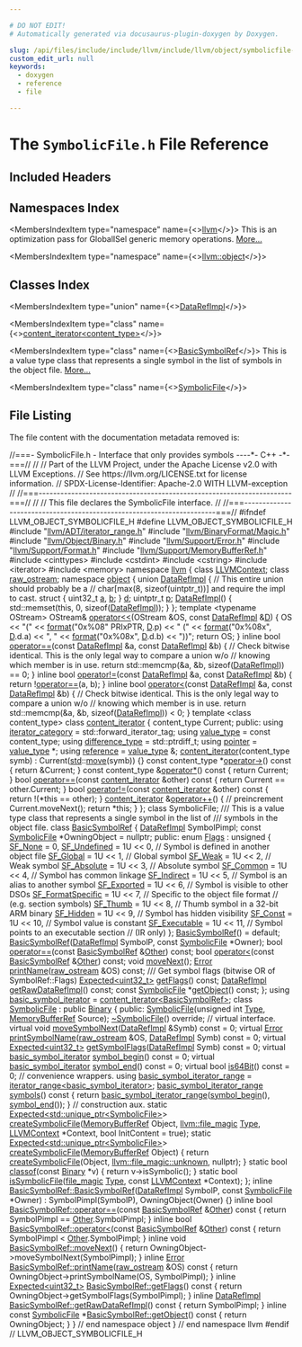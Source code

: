 ```yaml
---

# DO NOT EDIT!
# Automatically generated via docusaurus-plugin-doxygen by Doxygen.

slug: /api/files/include/include/llvm/include/llvm/object/symbolicfile-h
custom_edit_url: null
keywords:
  - doxygen
  - reference
  - file

---
```





# The `SymbolicFile.h` File Reference

<DoxygenPage pluginConfig={pluginConfig}>



## Included Headers

<IncludesList>
<IncludesListItem
  filePath="llvm/ADT/iterator_range.h"
  permalink="/docs/api/files/include/include/llvm/include/llvm/adt/iterator-range-h"
  isLocal="true" />
<IncludesListItem
  filePath="llvm/BinaryFormat/Magic.h"
  permalink="/docs/api/files/include/include/llvm/include/llvm/binaryformat/magic-h"
  isLocal="true" />
<IncludesListItem
  filePath="llvm/Object/Binary.h"
  permalink="/docs/api/files/include/include/llvm/include/llvm/object/binary-h"
  isLocal="true" />
<IncludesListItem
  filePath="llvm/Support/Error.h"
  permalink="/docs/api/files/include/include/llvm/include/llvm/support/error-h"
  isLocal="true" />
<IncludesListItem
  filePath="llvm/Support/Format.h"
  permalink="/docs/api/files/include/include/llvm/include/llvm/support/format-h"
  isLocal="true" />
<IncludesListItem
  filePath="llvm/Support/MemoryBufferRef.h"
  permalink="/docs/api/files/include/include/llvm/include/llvm/support/memorybufferref-h"
  isLocal="true" />
<IncludesListItem
  filePath="cinttypes"
  permalink=""
  isLocal="false" />
<IncludesListItem
  filePath="cstdint"
  permalink=""
  isLocal="false" />
<IncludesListItem
  filePath="cstring"
  permalink=""
  isLocal="false" />
<IncludesListItem
  filePath="iterator"
  permalink=""
  isLocal="false" />
<IncludesListItem
  filePath="memory"
  permalink=""
  isLocal="false" />
</IncludesList>

## Namespaces Index

<MembersIndex>

<MembersIndexItem
  type="namespace"
  name={<><a href="/docs/api/namespaces/llvm">llvm</a></>}>
This is an optimization pass for GlobalISel generic memory operations. <a href="/docs/api/namespaces/llvm/#details">More...</a>
</MembersIndexItem>

<MembersIndexItem
  type="namespace"
  name={<><a href="/docs/api/namespaces/llvm/object">llvm::object</a></>}>
</MembersIndexItem>

</MembersIndex>

## Classes Index

<MembersIndex>

<MembersIndexItem
  type="union"
  name={<><a href="/docs/api/unions/llvm/object/datarefimpl">DataRefImpl</a></>}>
</MembersIndexItem>

<MembersIndexItem
  type="class"
  name={<><a href="/docs/api/classes/llvm/object/content-iterator">content_iterator&lt;content_type&gt;</a></>}>
</MembersIndexItem>

<MembersIndexItem
  type="class"
  name={<><a href="/docs/api/classes/llvm/object/basicsymbolref">BasicSymbolRef</a></>}>
This is a value type class that represents a single symbol in the list of symbols in the object file. <a href="/docs/api/classes/llvm/object/basicsymbolref/#details">More...</a>
</MembersIndexItem>

<MembersIndexItem
  type="class"
  name={<><a href="/docs/api/classes/llvm/object/symbolicfile">SymbolicFile</a></>}>
</MembersIndexItem>

</MembersIndex>


## File Listing

The file content with the documentation metadata removed is:

<ProgramListing>

<Link id="l00001" /><CodeLine lineNumber="1"><Highlight kind="comment">//===- SymbolicFile.h - Interface that only provides symbols ----&#42;- C++ -&#42;-===//</Highlight><Highlight kind="normal"></Highlight></CodeLine>
<Link id="l00002" /><CodeLine lineNumber="2"><Highlight kind="normal"></Highlight><Highlight kind="comment">//</Highlight><Highlight kind="normal"></Highlight></CodeLine>
<Link id="l00003" /><CodeLine lineNumber="3"><Highlight kind="normal"></Highlight><Highlight kind="comment">// Part of the LLVM Project, under the Apache License v2.0 with LLVM Exceptions.</Highlight><Highlight kind="normal"></Highlight></CodeLine>
<Link id="l00004" /><CodeLine lineNumber="4"><Highlight kind="normal"></Highlight><Highlight kind="comment">// See https://llvm.org/LICENSE.txt for license information.</Highlight><Highlight kind="normal"></Highlight></CodeLine>
<Link id="l00005" /><CodeLine lineNumber="5"><Highlight kind="normal"></Highlight><Highlight kind="comment">// SPDX-License-Identifier: Apache-2.0 WITH LLVM-exception</Highlight><Highlight kind="normal"></Highlight></CodeLine>
<Link id="l00006" /><CodeLine lineNumber="6"><Highlight kind="normal"></Highlight><Highlight kind="comment">//</Highlight><Highlight kind="normal"></Highlight></CodeLine>
<Link id="l00007" /><CodeLine lineNumber="7"><Highlight kind="normal"></Highlight><Highlight kind="comment">//===----------------------------------------------------------------------===//</Highlight><Highlight kind="normal"></Highlight></CodeLine>
<Link id="l00008" /><CodeLine lineNumber="8"><Highlight kind="normal"></Highlight><Highlight kind="comment">//</Highlight><Highlight kind="normal"></Highlight></CodeLine>
<Link id="l00009" /><CodeLine lineNumber="9"><Highlight kind="normal"></Highlight><Highlight kind="comment">// This file declares the SymbolicFile interface.</Highlight><Highlight kind="normal"></Highlight></CodeLine>
<Link id="l00010" /><CodeLine lineNumber="10"><Highlight kind="normal"></Highlight><Highlight kind="comment">//</Highlight><Highlight kind="normal"></Highlight></CodeLine>
<Link id="l00011" /><CodeLine lineNumber="11"><Highlight kind="normal"></Highlight><Highlight kind="comment">//===----------------------------------------------------------------------===//</Highlight><Highlight kind="normal"></Highlight></CodeLine>
<Link id="l00012" /><CodeLine lineNumber="12"><Highlight kind="normal"></Highlight></CodeLine>
<Link id="l00013" /><CodeLine lineNumber="13"><Highlight kind="normal"></Highlight><Highlight kind="preprocessor">#ifndef LLVM&#95;OBJECT&#95;SYMBOLICFILE&#95;H</Highlight><Highlight kind="normal"></Highlight></CodeLine>
<Link id="l00014" /><CodeLine lineNumber="14"><Highlight kind="normal"></Highlight><Highlight kind="preprocessor">#define LLVM&#95;OBJECT&#95;SYMBOLICFILE&#95;H</Highlight><Highlight kind="normal"></Highlight></CodeLine>
<Link id="l00015" /><CodeLine lineNumber="15"><Highlight kind="normal"></Highlight></CodeLine>
<Link id="l00016" /><CodeLine lineNumber="16"><Highlight kind="normal"></Highlight><Highlight kind="preprocessor">#include &quot;<a href="/docs/api/files/include/include/llvm/include/llvm/adt/iterator-range-h">llvm/ADT/iterator&#95;range.h</a>&quot;</Highlight><Highlight kind="normal"></Highlight></CodeLine>
<Link id="l00017" /><CodeLine lineNumber="17"><Highlight kind="normal"></Highlight><Highlight kind="preprocessor">#include &quot;<a href="/docs/api/files/include/include/llvm/include/llvm/binaryformat/magic-h">llvm/BinaryFormat/Magic.h</a>&quot;</Highlight><Highlight kind="normal"></Highlight></CodeLine>
<Link id="l00018" /><CodeLine lineNumber="18"><Highlight kind="normal"></Highlight><Highlight kind="preprocessor">#include &quot;<a href="/docs/api/files/include/include/llvm/include/llvm/object/binary-h">llvm/Object/Binary.h</a>&quot;</Highlight><Highlight kind="normal"></Highlight></CodeLine>
<Link id="l00019" /><CodeLine lineNumber="19"><Highlight kind="normal"></Highlight><Highlight kind="preprocessor">#include &quot;<a href="/docs/api/files/include/include/llvm/include/llvm/support/error-h">llvm/Support/Error.h</a>&quot;</Highlight><Highlight kind="normal"></Highlight></CodeLine>
<Link id="l00020" /><CodeLine lineNumber="20"><Highlight kind="normal"></Highlight><Highlight kind="preprocessor">#include &quot;<a href="/docs/api/files/include/include/llvm/include/llvm/support/format-h">llvm/Support/Format.h</a>&quot;</Highlight><Highlight kind="normal"></Highlight></CodeLine>
<Link id="l00021" /><CodeLine lineNumber="21"><Highlight kind="normal"></Highlight><Highlight kind="preprocessor">#include &quot;<a href="/docs/api/files/include/include/llvm/include/llvm/support/memorybufferref-h">llvm/Support/MemoryBufferRef.h</a>&quot;</Highlight><Highlight kind="normal"></Highlight></CodeLine>
<Link id="l00022" /><CodeLine lineNumber="22"><Highlight kind="normal"></Highlight><Highlight kind="preprocessor">#include &lt;cinttypes&gt;</Highlight><Highlight kind="normal"></Highlight></CodeLine>
<Link id="l00023" /><CodeLine lineNumber="23"><Highlight kind="normal"></Highlight><Highlight kind="preprocessor">#include &lt;cstdint&gt;</Highlight><Highlight kind="normal"></Highlight></CodeLine>
<Link id="l00024" /><CodeLine lineNumber="24"><Highlight kind="normal"></Highlight><Highlight kind="preprocessor">#include &lt;cstring&gt;</Highlight><Highlight kind="normal"></Highlight></CodeLine>
<Link id="l00025" /><CodeLine lineNumber="25"><Highlight kind="normal"></Highlight><Highlight kind="preprocessor">#include &lt;iterator&gt;</Highlight><Highlight kind="normal"></Highlight></CodeLine>
<Link id="l00026" /><CodeLine lineNumber="26"><Highlight kind="normal"></Highlight><Highlight kind="preprocessor">#include &lt;memory&gt;</Highlight><Highlight kind="normal"></Highlight></CodeLine>
<Link id="l00027" /><CodeLine lineNumber="27"><Highlight kind="normal"></Highlight></CodeLine>
<Link id="l00028" /><CodeLine lineNumber="28"><Highlight kind="normal"></Highlight><Highlight kind="keyword">namespace </Highlight><Highlight kind="normal"><a href="/docs/api/namespaces/llvm">llvm</a> &#123;</Highlight></CodeLine>
<Link id="l00029" /><CodeLine lineNumber="29"><Highlight kind="normal"></Highlight></CodeLine>
<Link id="l00030" /><CodeLine lineNumber="30"><Highlight kind="normal"></Highlight><Highlight kind="keyword">class </Highlight><Highlight kind="normal"><a href="/docs/api/classes/llvm/llvmcontext">LLVMContext</a>;</Highlight></CodeLine>
<Link id="l00031" /><CodeLine lineNumber="31"><Highlight kind="normal"></Highlight><Highlight kind="keyword">class </Highlight><Highlight kind="normal"><a href="/docs/api/classes/llvm/raw-ostream">raw&#95;ostream</a>;</Highlight></CodeLine>
<Link id="l00032" /><CodeLine lineNumber="32"><Highlight kind="normal"></Highlight></CodeLine>
<Link id="l00033" /><CodeLine lineNumber="33"><Highlight kind="normal"></Highlight><Highlight kind="keyword">namespace </Highlight><Highlight kind="normal"><a href="/docs/api/namespaces/llvm/object">object</a> &#123;</Highlight></CodeLine>
<Link id="l00034" /><CodeLine lineNumber="34"><Highlight kind="normal"></Highlight></CodeLine>
<Link id="l00035" /><CodeLine lineNumber="35" lineLink="/docs/api/unions/llvm/object/datarefimpl"><Highlight kind="normal"></Highlight><Highlight kind="keyword">union </Highlight><Highlight kind="normal"><a href="/docs/api/unions/llvm/object/datarefimpl/#a80e5a3938a7969e7316f53f3d2a48908">DataRefImpl</a> &#123;</Highlight></CodeLine>
<Link id="l00036" /><CodeLine lineNumber="36"><Highlight kind="normal">  </Highlight><Highlight kind="comment">// This entire union should probably be a</Highlight><Highlight kind="normal"></Highlight></CodeLine>
<Link id="l00037" /><CodeLine lineNumber="37"><Highlight kind="normal">  </Highlight><Highlight kind="comment">// char&#91;max(8, sizeof(uintptr&#95;t))&#93; and require the impl to cast.</Highlight><Highlight kind="normal"></Highlight></CodeLine>
<Link id="l00038" /><CodeLine lineNumber="38"><Highlight kind="normal">  </Highlight><Highlight kind="keyword">struct </Highlight><Highlight kind="normal">&#123;</Highlight></CodeLine>
<Link id="l00039" /><CodeLine lineNumber="39" lineLink="/docs/api/unions/llvm/object/datarefimpl/#a7fdc4ddba62f47c71da3252c30ce9441"><Highlight kind="normal">    uint32&#95;t <a href="/docs/api/unions/llvm/object/datarefimpl/#a7fdc4ddba62f47c71da3252c30ce9441">a</a>, <a href="/docs/api/unions/llvm/object/datarefimpl/#a2820613261c431d4de10b49e30b90ae4">b</a>;</Highlight></CodeLine>
<Link id="l00040" /><CodeLine lineNumber="40" lineLink="/docs/api/unions/llvm/object/datarefimpl/#a4f65e798a8ff3a72293bdaf9a6538e3b"><Highlight kind="normal">  &#125; <a href="/docs/api/unions/llvm/object/datarefimpl/#a4f65e798a8ff3a72293bdaf9a6538e3b">d</a>;</Highlight></CodeLine>
<Link id="l00041" /><CodeLine lineNumber="41" lineLink="/docs/api/unions/llvm/object/datarefimpl/#a2d14abe832a3bf0cc963944bcd13d1cd"><Highlight kind="normal">  uintptr&#95;t <a href="/docs/api/unions/llvm/object/datarefimpl/#a2d14abe832a3bf0cc963944bcd13d1cd">p</a>;</Highlight></CodeLine>
<Link id="l00042" /><CodeLine lineNumber="42"><Highlight kind="normal"></Highlight></CodeLine>
<Link id="l00043" /><CodeLine lineNumber="43" lineLink="/docs/api/unions/llvm/object/datarefimpl/#a80e5a3938a7969e7316f53f3d2a48908"><Highlight kind="normal">  <a href="/docs/api/unions/llvm/object/datarefimpl/#a80e5a3938a7969e7316f53f3d2a48908">DataRefImpl</a>() &#123; std::memset(</Highlight><Highlight kind="keyword">this</Highlight><Highlight kind="normal">, 0, </Highlight><Highlight kind="keyword">sizeof</Highlight><Highlight kind="normal">(<a href="/docs/api/unions/llvm/object/datarefimpl/#a80e5a3938a7969e7316f53f3d2a48908">DataRefImpl</a>)); &#125;</Highlight></CodeLine>
<Link id="l00044" /><CodeLine lineNumber="44"><Highlight kind="normal">&#125;;</Highlight></CodeLine>
<Link id="l00045" /><CodeLine lineNumber="45"><Highlight kind="normal"></Highlight></CodeLine>
<Link id="l00046" /><CodeLine lineNumber="46"><Highlight kind="normal"></Highlight><Highlight kind="keyword">template</Highlight><Highlight kind="normal"> &lt;</Highlight><Highlight kind="keyword">typename</Highlight><Highlight kind="normal"> OStream&gt;</Highlight></CodeLine>
<Link id="l00047" /><CodeLine lineNumber="47" lineLink="/docs/api/namespaces/llvm/object/#a20a6984d483b629d3639b7c68795e089"><Highlight kind="normal">OStream&amp; <a href="/docs/api/namespaces/llvm/object/#aefea632d85600f98ca5b9c58f192d46b">operator&lt;&lt;</a>(OStream &amp;OS, </Highlight><Highlight kind="keyword">const</Highlight><Highlight kind="normal"> <a href="/docs/api/unions/llvm/object/datarefimpl">DataRefImpl</a> &amp;<a href="/docs/api/files/lib/lib/ir/builtingcs-cpp/#a6a9f043784cf87001c84980afa76da82">D</a>) &#123;</Highlight></CodeLine>
<Link id="l00048" /><CodeLine lineNumber="48"><Highlight kind="normal">  OS &lt;&lt; </Highlight><Highlight kind="stringliteral">&quot;(&quot;</Highlight><Highlight kind="normal"> &lt;&lt; <a href="/docs/api/namespaces/llvm/#a939bc2108d47080767f0c06ba56caec7">format</a>(</Highlight><Highlight kind="stringliteral">&quot;0x%08&quot;</Highlight><Highlight kind="normal"> PRIxPTR, <a href="/docs/api/files/lib/lib/ir/builtingcs-cpp/#a6a9f043784cf87001c84980afa76da82">D</a>.p) &lt;&lt; </Highlight><Highlight kind="stringliteral">&quot; (&quot;</Highlight><Highlight kind="normal"> &lt;&lt; <a href="/docs/api/namespaces/llvm/#a939bc2108d47080767f0c06ba56caec7">format</a>(</Highlight><Highlight kind="stringliteral">&quot;0x%08x&quot;</Highlight><Highlight kind="normal">, <a href="/docs/api/files/lib/lib/ir/builtingcs-cpp/#a6a9f043784cf87001c84980afa76da82">D</a>.d.a)</Highlight></CodeLine>
<Link id="l00049" /><CodeLine lineNumber="49"><Highlight kind="normal">     &lt;&lt; </Highlight><Highlight kind="stringliteral">&quot;, &quot;</Highlight><Highlight kind="normal"> &lt;&lt; <a href="/docs/api/namespaces/llvm/#a939bc2108d47080767f0c06ba56caec7">format</a>(</Highlight><Highlight kind="stringliteral">&quot;0x%08x&quot;</Highlight><Highlight kind="normal">, <a href="/docs/api/files/lib/lib/ir/builtingcs-cpp/#a6a9f043784cf87001c84980afa76da82">D</a>.d.b) &lt;&lt; </Highlight><Highlight kind="stringliteral">&quot;))&quot;</Highlight><Highlight kind="normal">;</Highlight></CodeLine>
<Link id="l00050" /><CodeLine lineNumber="50"><Highlight kind="normal">  </Highlight><Highlight kind="keywordflow">return</Highlight><Highlight kind="normal"> OS;</Highlight></CodeLine>
<Link id="l00051" /><CodeLine lineNumber="51"><Highlight kind="normal">&#125;</Highlight></CodeLine>
<Link id="l00052" /><CodeLine lineNumber="52"><Highlight kind="normal"></Highlight></CodeLine>
<Link id="l00053" /><CodeLine lineNumber="53" lineLink="/docs/api/namespaces/llvm/object/#a76c5bc6024cfb8555844b8b752f8cf9f"><Highlight kind="normal"></Highlight><Highlight kind="keyword">inline</Highlight><Highlight kind="normal"> </Highlight><Highlight kind="keywordtype">bool</Highlight><Highlight kind="normal"> <a href="/docs/api/namespaces/llvm/object/#aab61a565fbe0817401e9305b2e722db5">operator==</a>(</Highlight><Highlight kind="keyword">const</Highlight><Highlight kind="normal"> <a href="/docs/api/unions/llvm/object/datarefimpl">DataRefImpl</a> &amp;a, </Highlight><Highlight kind="keyword">const</Highlight><Highlight kind="normal"> <a href="/docs/api/unions/llvm/object/datarefimpl">DataRefImpl</a> &amp;b) &#123;</Highlight></CodeLine>
<Link id="l00054" /><CodeLine lineNumber="54"><Highlight kind="normal">  </Highlight><Highlight kind="comment">// Check bitwise identical. This is the only legal way to compare a union w/o</Highlight><Highlight kind="normal"></Highlight></CodeLine>
<Link id="l00055" /><CodeLine lineNumber="55"><Highlight kind="normal">  </Highlight><Highlight kind="comment">// knowing which member is in use.</Highlight><Highlight kind="normal"></Highlight></CodeLine>
<Link id="l00056" /><CodeLine lineNumber="56"><Highlight kind="normal">  </Highlight><Highlight kind="keywordflow">return</Highlight><Highlight kind="normal"> std::memcmp(&amp;a, &amp;b, </Highlight><Highlight kind="keyword">sizeof</Highlight><Highlight kind="normal">(<a href="/docs/api/unions/llvm/object/datarefimpl">DataRefImpl</a>)) == 0;</Highlight></CodeLine>
<Link id="l00057" /><CodeLine lineNumber="57"><Highlight kind="normal">&#125;</Highlight></CodeLine>
<Link id="l00058" /><CodeLine lineNumber="58"><Highlight kind="normal"></Highlight></CodeLine>
<Link id="l00059" /><CodeLine lineNumber="59" lineLink="/docs/api/namespaces/llvm/object/#a6c1a9f98e958db72a4accce2ad15533e"><Highlight kind="normal"></Highlight><Highlight kind="keyword">inline</Highlight><Highlight kind="normal"> </Highlight><Highlight kind="keywordtype">bool</Highlight><Highlight kind="normal"> <a href="/docs/api/namespaces/llvm/object/#a6c1a9f98e958db72a4accce2ad15533e">operator!=</a>(</Highlight><Highlight kind="keyword">const</Highlight><Highlight kind="normal"> <a href="/docs/api/unions/llvm/object/datarefimpl">DataRefImpl</a> &amp;a, </Highlight><Highlight kind="keyword">const</Highlight><Highlight kind="normal"> <a href="/docs/api/unions/llvm/object/datarefimpl">DataRefImpl</a> &amp;b) &#123;</Highlight></CodeLine>
<Link id="l00060" /><CodeLine lineNumber="60"><Highlight kind="normal">  </Highlight><Highlight kind="keywordflow">return</Highlight><Highlight kind="normal"> !<a href="/docs/api/namespaces/llvm/object/#aab61a565fbe0817401e9305b2e722db5">operator==</a>(a, b);</Highlight></CodeLine>
<Link id="l00061" /><CodeLine lineNumber="61"><Highlight kind="normal">&#125;</Highlight></CodeLine>
<Link id="l00062" /><CodeLine lineNumber="62"><Highlight kind="normal"></Highlight></CodeLine>
<Link id="l00063" /><CodeLine lineNumber="63" lineLink="/docs/api/namespaces/llvm/object/#aeb64109c22e6ed52ccfd1035638472df"><Highlight kind="normal"></Highlight><Highlight kind="keyword">inline</Highlight><Highlight kind="normal"> </Highlight><Highlight kind="keywordtype">bool</Highlight><Highlight kind="normal"> <a href="/docs/api/namespaces/llvm/object/#a0c94ce6da64569297177cfd8e9c570ed">operator&lt;</a>(</Highlight><Highlight kind="keyword">const</Highlight><Highlight kind="normal"> <a href="/docs/api/unions/llvm/object/datarefimpl">DataRefImpl</a> &amp;a, </Highlight><Highlight kind="keyword">const</Highlight><Highlight kind="normal"> <a href="/docs/api/unions/llvm/object/datarefimpl">DataRefImpl</a> &amp;b) &#123;</Highlight></CodeLine>
<Link id="l00064" /><CodeLine lineNumber="64"><Highlight kind="normal">  </Highlight><Highlight kind="comment">// Check bitwise identical. This is the only legal way to compare a union w/o</Highlight><Highlight kind="normal"></Highlight></CodeLine>
<Link id="l00065" /><CodeLine lineNumber="65"><Highlight kind="normal">  </Highlight><Highlight kind="comment">// knowing which member is in use.</Highlight><Highlight kind="normal"></Highlight></CodeLine>
<Link id="l00066" /><CodeLine lineNumber="66"><Highlight kind="normal">  </Highlight><Highlight kind="keywordflow">return</Highlight><Highlight kind="normal"> std::memcmp(&amp;a, &amp;b, </Highlight><Highlight kind="keyword">sizeof</Highlight><Highlight kind="normal">(<a href="/docs/api/unions/llvm/object/datarefimpl">DataRefImpl</a>)) &lt; 0;</Highlight></CodeLine>
<Link id="l00067" /><CodeLine lineNumber="67"><Highlight kind="normal">&#125;</Highlight></CodeLine>
<Link id="l00068" /><CodeLine lineNumber="68"><Highlight kind="normal"></Highlight></CodeLine>
<Link id="l00069" /><CodeLine lineNumber="69" lineLink="/docs/api/classes/llvm/object/content-iterator"><Highlight kind="normal"></Highlight><Highlight kind="keyword">template</Highlight><Highlight kind="normal"> &lt;</Highlight><Highlight kind="keyword">class</Highlight><Highlight kind="normal"> content&#95;type&gt; </Highlight><Highlight kind="keyword">class </Highlight><Highlight kind="normal"><a href="/docs/api/classes/llvm/object/content-iterator/#aef819baaecca9d1e0c38d5f078ee765d">content&#95;iterator</a> &#123;</Highlight></CodeLine>
<Link id="l00070" /><CodeLine lineNumber="70"><Highlight kind="normal">  content&#95;type Current;</Highlight></CodeLine>
<Link id="l00071" /><CodeLine lineNumber="71"><Highlight kind="normal"></Highlight></CodeLine>
<Link id="l00072" /><CodeLine lineNumber="72"><Highlight kind="normal"></Highlight><Highlight kind="keyword">public</Highlight><Highlight kind="normal">:</Highlight></CodeLine>
<Link id="l00073" /><CodeLine lineNumber="73" lineLink="/docs/api/classes/llvm/object/content-iterator/#a42324cc6d46118e8ccd689b6676133a1"><Highlight kind="normal">  </Highlight><Highlight kind="keyword">using </Highlight><Highlight kind="normal"><a href="/docs/api/classes/llvm/object/content-iterator/#a42324cc6d46118e8ccd689b6676133a1">iterator&#95;category</a> = std::forward&#95;iterator&#95;tag;</Highlight></CodeLine>
<Link id="l00074" /><CodeLine lineNumber="74" lineLink="/docs/api/classes/llvm/object/content-iterator/#a63e9d40261ced44e2e1d6976e40c7ee3"><Highlight kind="normal">  </Highlight><Highlight kind="keyword">using </Highlight><Highlight kind="normal"><a href="/docs/api/classes/llvm/object/content-iterator/#a63e9d40261ced44e2e1d6976e40c7ee3">value&#95;type</a> = </Highlight><Highlight kind="keyword">const</Highlight><Highlight kind="normal"> content&#95;type;</Highlight></CodeLine>
<Link id="l00075" /><CodeLine lineNumber="75" lineLink="/docs/api/classes/llvm/object/content-iterator/#ac3e28186fbc512ef49384a8dce778ce5"><Highlight kind="normal">  </Highlight><Highlight kind="keyword">using </Highlight><Highlight kind="normal"><a href="/docs/api/classes/llvm/object/content-iterator/#ac3e28186fbc512ef49384a8dce778ce5">difference&#95;type</a> = std::ptrdiff&#95;t;</Highlight></CodeLine>
<Link id="l00076" /><CodeLine lineNumber="76" lineLink="/docs/api/classes/llvm/object/content-iterator/#afeff32766df6846acc1c4b2684dff717"><Highlight kind="normal">  </Highlight><Highlight kind="keyword">using </Highlight><Highlight kind="normal"><a href="/docs/api/classes/llvm/object/content-iterator/#afeff32766df6846acc1c4b2684dff717">pointer</a> = <a href="/docs/api/classes/llvm/object/content-iterator/#a63e9d40261ced44e2e1d6976e40c7ee3">value&#95;type</a> &#42;;</Highlight></CodeLine>
<Link id="l00077" /><CodeLine lineNumber="77" lineLink="/docs/api/classes/llvm/object/content-iterator/#a5af01795f27f78efad692bdc47e1c6b8"><Highlight kind="normal">  </Highlight><Highlight kind="keyword">using </Highlight><Highlight kind="normal"><a href="/docs/api/classes/llvm/object/content-iterator/#a5af01795f27f78efad692bdc47e1c6b8">reference</a> = <a href="/docs/api/classes/llvm/object/content-iterator/#a63e9d40261ced44e2e1d6976e40c7ee3">value&#95;type</a> &amp;;</Highlight></CodeLine>
<Link id="l00078" /><CodeLine lineNumber="78"><Highlight kind="normal"></Highlight></CodeLine>
<Link id="l00079" /><CodeLine lineNumber="79" lineLink="/docs/api/classes/llvm/object/content-iterator/#aef819baaecca9d1e0c38d5f078ee765d"><Highlight kind="normal">  <a href="/docs/api/classes/llvm/object/content-iterator/#aef819baaecca9d1e0c38d5f078ee765d">content&#95;iterator</a>(content&#95;type symb) : Current(<a href="/docs/api/namespaces/std">std</a>::<a href="/docs/api/namespaces/llvm/#abfc9c7ecf70f66901e439f7c04ef3dbb">move</a>(symb)) &#123;&#125;</Highlight></CodeLine>
<Link id="l00080" /><CodeLine lineNumber="80"><Highlight kind="normal"></Highlight></CodeLine>
<Link id="l00081" /><CodeLine lineNumber="81" lineLink="/docs/api/classes/llvm/object/content-iterator/#a30304f1d317a6cf34d10be3ab7dec073"><Highlight kind="normal">  </Highlight><Highlight kind="keyword">const</Highlight><Highlight kind="normal"> content&#95;type &#42;<a href="/docs/api/classes/llvm/object/content-iterator/#a30304f1d317a6cf34d10be3ab7dec073">operator-&gt;</a>()</Highlight><Highlight kind="keyword"> const </Highlight><Highlight kind="normal">&#123; </Highlight><Highlight kind="keywordflow">return</Highlight><Highlight kind="normal"> &amp;Current; &#125;</Highlight></CodeLine>
<Link id="l00082" /><CodeLine lineNumber="82"><Highlight kind="normal"></Highlight></CodeLine>
<Link id="l00083" /><CodeLine lineNumber="83" lineLink="/docs/api/classes/llvm/object/content-iterator/#a28af108b6d9b57dd9d12212e38d3f21a"><Highlight kind="normal">  </Highlight><Highlight kind="keyword">const</Highlight><Highlight kind="normal"> content&#95;type &amp;<a href="/docs/api/classes/llvm/object/content-iterator/#a28af108b6d9b57dd9d12212e38d3f21a">operator&#42;</a>()</Highlight><Highlight kind="keyword"> const </Highlight><Highlight kind="normal">&#123; </Highlight><Highlight kind="keywordflow">return</Highlight><Highlight kind="normal"> Current; &#125;</Highlight></CodeLine>
<Link id="l00084" /><CodeLine lineNumber="84"><Highlight kind="normal"></Highlight></CodeLine>
<Link id="l00085" /><CodeLine lineNumber="85" lineLink="/docs/api/classes/llvm/object/content-iterator/#a4e5e65c288e5e66fd0854f1651d3ce88"><Highlight kind="normal">  </Highlight><Highlight kind="keywordtype">bool</Highlight><Highlight kind="normal"> <a href="/docs/api/classes/llvm/object/content-iterator/#a4e5e65c288e5e66fd0854f1651d3ce88">operator==</a>(</Highlight><Highlight kind="keyword">const</Highlight><Highlight kind="normal"> <a href="/docs/api/classes/llvm/object/content-iterator/#aef819baaecca9d1e0c38d5f078ee765d">content&#95;iterator</a> &amp;other)</Highlight><Highlight kind="keyword"> const </Highlight><Highlight kind="normal">&#123;</Highlight></CodeLine>
<Link id="l00086" /><CodeLine lineNumber="86"><Highlight kind="normal">    </Highlight><Highlight kind="keywordflow">return</Highlight><Highlight kind="normal"> Current == other.Current;</Highlight></CodeLine>
<Link id="l00087" /><CodeLine lineNumber="87"><Highlight kind="normal">  &#125;</Highlight></CodeLine>
<Link id="l00088" /><CodeLine lineNumber="88"><Highlight kind="normal"></Highlight></CodeLine>
<Link id="l00089" /><CodeLine lineNumber="89" lineLink="/docs/api/classes/llvm/object/content-iterator/#a59a5d64213a6157882b200bf80b97335"><Highlight kind="normal">  </Highlight><Highlight kind="keywordtype">bool</Highlight><Highlight kind="normal"> <a href="/docs/api/classes/llvm/object/content-iterator/#a59a5d64213a6157882b200bf80b97335">operator!=</a>(</Highlight><Highlight kind="keyword">const</Highlight><Highlight kind="normal"> <a href="/docs/api/classes/llvm/object/content-iterator/#aef819baaecca9d1e0c38d5f078ee765d">content&#95;iterator</a> &amp;other)</Highlight><Highlight kind="keyword"> const </Highlight><Highlight kind="normal">&#123;</Highlight></CodeLine>
<Link id="l00090" /><CodeLine lineNumber="90"><Highlight kind="normal">    </Highlight><Highlight kind="keywordflow">return</Highlight><Highlight kind="normal"> !(&#42;</Highlight><Highlight kind="keyword">this</Highlight><Highlight kind="normal"> == other);</Highlight></CodeLine>
<Link id="l00091" /><CodeLine lineNumber="91"><Highlight kind="normal">  &#125;</Highlight></CodeLine>
<Link id="l00092" /><CodeLine lineNumber="92"><Highlight kind="normal"></Highlight></CodeLine>
<Link id="l00093" /><CodeLine lineNumber="93" lineLink="/docs/api/classes/llvm/object/content-iterator/#a4efbeaffb5eb3f047305f0d6ec60f112"><Highlight kind="normal">  <a href="/docs/api/classes/llvm/object/content-iterator/#aef819baaecca9d1e0c38d5f078ee765d">content&#95;iterator</a> &amp;<a href="/docs/api/classes/llvm/object/content-iterator/#a4efbeaffb5eb3f047305f0d6ec60f112">operator++</a>() &#123; </Highlight><Highlight kind="comment">// preincrement</Highlight><Highlight kind="normal"></Highlight></CodeLine>
<Link id="l00094" /><CodeLine lineNumber="94"><Highlight kind="normal">    Current.moveNext();</Highlight></CodeLine>
<Link id="l00095" /><CodeLine lineNumber="95"><Highlight kind="normal">    </Highlight><Highlight kind="keywordflow">return</Highlight><Highlight kind="normal"> &#42;</Highlight><Highlight kind="keyword">this</Highlight><Highlight kind="normal">;</Highlight></CodeLine>
<Link id="l00096" /><CodeLine lineNumber="96"><Highlight kind="normal">  &#125;</Highlight></CodeLine>
<Link id="l00097" /><CodeLine lineNumber="97"><Highlight kind="normal">&#125;;</Highlight></CodeLine>
<Link id="l00098" /><CodeLine lineNumber="98"><Highlight kind="normal"></Highlight></CodeLine>
<Link id="l00099" /><CodeLine lineNumber="99"><Highlight kind="normal"></Highlight><Highlight kind="keyword">class </Highlight><Highlight kind="normal">SymbolicFile;</Highlight></CodeLine>
<Link id="l00100" /><CodeLine lineNumber="100"><Highlight kind="normal"></Highlight><Highlight kind="comment"></Highlight></CodeLine>
<Link id="l00101" /><CodeLine lineNumber="101"><Highlight kind="comment">/// This is a value type class that represents a single symbol in the list of</Highlight></CodeLine>
<Link id="l00102" /><CodeLine lineNumber="102"><Highlight kind="comment">/// symbols in the object file.</Highlight><Highlight kind="normal"></Highlight></CodeLine>
<Link id="l00103" /><CodeLine lineNumber="103" lineLink="/docs/api/classes/llvm/object/basicsymbolref"><Highlight kind="normal"></Highlight><Highlight kind="keyword">class </Highlight><Highlight kind="normal"><a href="/docs/api/classes/llvm/object/basicsymbolref/#ab8d4ee7c02c28928d25ad12952e8e194">BasicSymbolRef</a> &#123;</Highlight></CodeLine>
<Link id="l00104" /><CodeLine lineNumber="104"><Highlight kind="normal">  <a href="/docs/api/unions/llvm/object/datarefimpl">DataRefImpl</a> SymbolPimpl;</Highlight></CodeLine>
<Link id="l00105" /><CodeLine lineNumber="105"><Highlight kind="normal">  </Highlight><Highlight kind="keyword">const</Highlight><Highlight kind="normal"> <a href="/docs/api/classes/llvm/object/symbolicfile">SymbolicFile</a> &#42;OwningObject = </Highlight><Highlight kind="keyword">nullptr</Highlight><Highlight kind="normal">;</Highlight></CodeLine>
<Link id="l00106" /><CodeLine lineNumber="106"><Highlight kind="normal"></Highlight></CodeLine>
<Link id="l00107" /><CodeLine lineNumber="107"><Highlight kind="normal"></Highlight><Highlight kind="keyword">public</Highlight><Highlight kind="normal">:</Highlight></CodeLine>
<Link id="l00108" /><CodeLine lineNumber="108" lineLink="/docs/api/classes/llvm/object/basicsymbolref/#a9004a106627deafd45a7c95ee497d431"><Highlight kind="normal">  </Highlight><Highlight kind="keyword">enum</Highlight><Highlight kind="normal"> <a href="/docs/api/classes/llvm/object/basicsymbolref/#a9004a106627deafd45a7c95ee497d431">Flags</a> : </Highlight><Highlight kind="keywordtype">unsigned</Highlight><Highlight kind="normal"> &#123;</Highlight></CodeLine>
<Link id="l00109" /><CodeLine lineNumber="109" lineLink="/docs/api/classes/llvm/object/basicsymbolref/#a9004a106627deafd45a7c95ee497d431ad1cfe0c449b3dd82ae0eaeff1da6f766"><Highlight kind="normal">    <a href="/docs/api/classes/llvm/object/basicsymbolref/#a9004a106627deafd45a7c95ee497d431ad1cfe0c449b3dd82ae0eaeff1da6f766">SF&#95;None</a> = 0,</Highlight></CodeLine>
<Link id="l00110" /><CodeLine lineNumber="110" lineLink="/docs/api/classes/llvm/object/basicsymbolref/#a9004a106627deafd45a7c95ee497d431ad1131f10939b205635a0dc81ca3c45d7"><Highlight kind="normal">    <a href="/docs/api/classes/llvm/object/basicsymbolref/#a9004a106627deafd45a7c95ee497d431ad1131f10939b205635a0dc81ca3c45d7">SF&#95;Undefined</a> = 1U &lt;&lt; 0,      </Highlight><Highlight kind="comment">// Symbol is defined in another object file</Highlight><Highlight kind="normal"></Highlight></CodeLine>
<Link id="l00111" /><CodeLine lineNumber="111" lineLink="/docs/api/classes/llvm/object/basicsymbolref/#a9004a106627deafd45a7c95ee497d431a1cc593ee22b60969ba0a3cb1e5e21b34"><Highlight kind="normal">    <a href="/docs/api/classes/llvm/object/basicsymbolref/#a9004a106627deafd45a7c95ee497d431a1cc593ee22b60969ba0a3cb1e5e21b34">SF&#95;Global</a> = 1U &lt;&lt; 1,         </Highlight><Highlight kind="comment">// Global symbol</Highlight><Highlight kind="normal"></Highlight></CodeLine>
<Link id="l00112" /><CodeLine lineNumber="112" lineLink="/docs/api/classes/llvm/object/basicsymbolref/#a9004a106627deafd45a7c95ee497d431ac199a3dc25299a191397723e89fd303e"><Highlight kind="normal">    <a href="/docs/api/classes/llvm/object/basicsymbolref/#a9004a106627deafd45a7c95ee497d431ac199a3dc25299a191397723e89fd303e">SF&#95;Weak</a> = 1U &lt;&lt; 2,           </Highlight><Highlight kind="comment">// Weak symbol</Highlight><Highlight kind="normal"></Highlight></CodeLine>
<Link id="l00113" /><CodeLine lineNumber="113" lineLink="/docs/api/classes/llvm/object/basicsymbolref/#a9004a106627deafd45a7c95ee497d431acc6eb3e8d6f0fb38a6f3eb9ddef198af"><Highlight kind="normal">    <a href="/docs/api/classes/llvm/object/basicsymbolref/#a9004a106627deafd45a7c95ee497d431acc6eb3e8d6f0fb38a6f3eb9ddef198af">SF&#95;Absolute</a> = 1U &lt;&lt; 3,       </Highlight><Highlight kind="comment">// Absolute symbol</Highlight><Highlight kind="normal"></Highlight></CodeLine>
<Link id="l00114" /><CodeLine lineNumber="114" lineLink="/docs/api/classes/llvm/object/basicsymbolref/#a9004a106627deafd45a7c95ee497d431a917d4e0252fa1d20b2086b2e99e78e57"><Highlight kind="normal">    <a href="/docs/api/classes/llvm/object/basicsymbolref/#a9004a106627deafd45a7c95ee497d431a917d4e0252fa1d20b2086b2e99e78e57">SF&#95;Common</a> = 1U &lt;&lt; 4,         </Highlight><Highlight kind="comment">// Symbol has common linkage</Highlight><Highlight kind="normal"></Highlight></CodeLine>
<Link id="l00115" /><CodeLine lineNumber="115" lineLink="/docs/api/classes/llvm/object/basicsymbolref/#a9004a106627deafd45a7c95ee497d431a9660b615b36c70668b966e987719d9d6"><Highlight kind="normal">    <a href="/docs/api/classes/llvm/object/basicsymbolref/#a9004a106627deafd45a7c95ee497d431a9660b615b36c70668b966e987719d9d6">SF&#95;Indirect</a> = 1U &lt;&lt; 5,       </Highlight><Highlight kind="comment">// Symbol is an alias to another symbol</Highlight><Highlight kind="normal"></Highlight></CodeLine>
<Link id="l00116" /><CodeLine lineNumber="116" lineLink="/docs/api/classes/llvm/object/basicsymbolref/#a9004a106627deafd45a7c95ee497d431a3936e16c4ba4b109e74006ad9bdc06f8"><Highlight kind="normal">    <a href="/docs/api/classes/llvm/object/basicsymbolref/#a9004a106627deafd45a7c95ee497d431a3936e16c4ba4b109e74006ad9bdc06f8">SF&#95;Exported</a> = 1U &lt;&lt; 6,       </Highlight><Highlight kind="comment">// Symbol is visible to other DSOs</Highlight><Highlight kind="normal"></Highlight></CodeLine>
<Link id="l00117" /><CodeLine lineNumber="117" lineLink="/docs/api/classes/llvm/object/basicsymbolref/#a9004a106627deafd45a7c95ee497d431ac0848bf2e216fe6f4664820d93ab7265"><Highlight kind="normal">    <a href="/docs/api/classes/llvm/object/basicsymbolref/#a9004a106627deafd45a7c95ee497d431ac0848bf2e216fe6f4664820d93ab7265">SF&#95;FormatSpecific</a> = 1U &lt;&lt; 7, </Highlight><Highlight kind="comment">// Specific to the object file format</Highlight><Highlight kind="normal"></Highlight></CodeLine>
<Link id="l00118" /><CodeLine lineNumber="118"><Highlight kind="normal">                                 </Highlight><Highlight kind="comment">// (e.g. section symbols)</Highlight><Highlight kind="normal"></Highlight></CodeLine>
<Link id="l00119" /><CodeLine lineNumber="119" lineLink="/docs/api/classes/llvm/object/basicsymbolref/#a9004a106627deafd45a7c95ee497d431a586a24e61bc504778e4c89c8bb929e90"><Highlight kind="normal">    <a href="/docs/api/classes/llvm/object/basicsymbolref/#a9004a106627deafd45a7c95ee497d431a586a24e61bc504778e4c89c8bb929e90">SF&#95;Thumb</a> = 1U &lt;&lt; 8,          </Highlight><Highlight kind="comment">// Thumb symbol in a 32-bit ARM binary</Highlight><Highlight kind="normal"></Highlight></CodeLine>
<Link id="l00120" /><CodeLine lineNumber="120" lineLink="/docs/api/classes/llvm/object/basicsymbolref/#a9004a106627deafd45a7c95ee497d431a204140e5ce85b4dc444bf37cb0d8e402"><Highlight kind="normal">    <a href="/docs/api/classes/llvm/object/basicsymbolref/#a9004a106627deafd45a7c95ee497d431a204140e5ce85b4dc444bf37cb0d8e402">SF&#95;Hidden</a> = 1U &lt;&lt; 9,         </Highlight><Highlight kind="comment">// Symbol has hidden visibility</Highlight><Highlight kind="normal"></Highlight></CodeLine>
<Link id="l00121" /><CodeLine lineNumber="121" lineLink="/docs/api/classes/llvm/object/basicsymbolref/#a9004a106627deafd45a7c95ee497d431adb0e2612e20ba28b3b1fe8697f0b095a"><Highlight kind="normal">    <a href="/docs/api/classes/llvm/object/basicsymbolref/#a9004a106627deafd45a7c95ee497d431adb0e2612e20ba28b3b1fe8697f0b095a">SF&#95;Const</a> = 1U &lt;&lt; 10,         </Highlight><Highlight kind="comment">// Symbol value is constant</Highlight><Highlight kind="normal"></Highlight></CodeLine>
<Link id="l00122" /><CodeLine lineNumber="122" lineLink="/docs/api/classes/llvm/object/basicsymbolref/#a9004a106627deafd45a7c95ee497d431a2d0d252cebc6c9ccac230cb8625d8d59"><Highlight kind="normal">    <a href="/docs/api/classes/llvm/object/basicsymbolref/#a9004a106627deafd45a7c95ee497d431a2d0d252cebc6c9ccac230cb8625d8d59">SF&#95;Executable</a> = 1U &lt;&lt; 11,    </Highlight><Highlight kind="comment">// Symbol points to an executable section</Highlight><Highlight kind="normal"></Highlight></CodeLine>
<Link id="l00123" /><CodeLine lineNumber="123"><Highlight kind="normal">                                 </Highlight><Highlight kind="comment">// (IR only)</Highlight><Highlight kind="normal"></Highlight></CodeLine>
<Link id="l00124" /><CodeLine lineNumber="124"><Highlight kind="normal">  &#125;;</Highlight></CodeLine>
<Link id="l00125" /><CodeLine lineNumber="125"><Highlight kind="normal"></Highlight></CodeLine>
<Link id="l00126" /><CodeLine lineNumber="126" lineLink="/docs/api/classes/llvm/object/basicsymbolref/#ab8d4ee7c02c28928d25ad12952e8e194"><Highlight kind="normal">  <a href="/docs/api/classes/llvm/object/basicsymbolref/#ab8d4ee7c02c28928d25ad12952e8e194">BasicSymbolRef</a>() = </Highlight><Highlight kind="keywordflow">default</Highlight><Highlight kind="normal">;</Highlight></CodeLine>
<Link id="l00127" /><CodeLine lineNumber="127"><Highlight kind="normal">  <a href="/docs/api/classes/llvm/object/basicsymbolref/#ab8d4ee7c02c28928d25ad12952e8e194">BasicSymbolRef</a>(<a href="/docs/api/unions/llvm/object/datarefimpl">DataRefImpl</a> SymbolP, </Highlight><Highlight kind="keyword">const</Highlight><Highlight kind="normal"> <a href="/docs/api/classes/llvm/object/symbolicfile">SymbolicFile</a> &#42;Owner);</Highlight></CodeLine>
<Link id="l00128" /><CodeLine lineNumber="128"><Highlight kind="normal"></Highlight></CodeLine>
<Link id="l00129" /><CodeLine lineNumber="129"><Highlight kind="normal">  </Highlight><Highlight kind="keywordtype">bool</Highlight><Highlight kind="normal"> <a href="/docs/api/classes/llvm/object/basicsymbolref/#aa9ffd34ae685ddff696fde4e98d7bb79">operator==</a>(</Highlight><Highlight kind="keyword">const</Highlight><Highlight kind="normal"> <a href="/docs/api/classes/llvm/object/basicsymbolref/#ab8d4ee7c02c28928d25ad12952e8e194">BasicSymbolRef</a> &amp;<a href="/docs/api/namespaces/llvm/#a9eb4f5b98b70ee4fab9614ed58282c1fa6311ae17c1ee52b36e68aaf4ad066387">Other</a>) </Highlight><Highlight kind="keyword">const</Highlight><Highlight kind="normal">;</Highlight></CodeLine>
<Link id="l00130" /><CodeLine lineNumber="130"><Highlight kind="normal">  </Highlight><Highlight kind="keywordtype">bool</Highlight><Highlight kind="normal"> <a href="/docs/api/classes/llvm/object/basicsymbolref/#ac470b797232a954a8d9f7e8cce6e382e">operator&lt;</a>(</Highlight><Highlight kind="keyword">const</Highlight><Highlight kind="normal"> <a href="/docs/api/classes/llvm/object/basicsymbolref/#ab8d4ee7c02c28928d25ad12952e8e194">BasicSymbolRef</a> &amp;<a href="/docs/api/namespaces/llvm/#a9eb4f5b98b70ee4fab9614ed58282c1fa6311ae17c1ee52b36e68aaf4ad066387">Other</a>) </Highlight><Highlight kind="keyword">const</Highlight><Highlight kind="normal">;</Highlight></CodeLine>
<Link id="l00131" /><CodeLine lineNumber="131"><Highlight kind="normal"></Highlight></CodeLine>
<Link id="l00132" /><CodeLine lineNumber="132"><Highlight kind="normal">  </Highlight><Highlight kind="keywordtype">void</Highlight><Highlight kind="normal"> <a href="/docs/api/classes/llvm/object/basicsymbolref/#add9e37c10e1b7c4c09a2ac44db71ef71">moveNext</a>();</Highlight></CodeLine>
<Link id="l00133" /><CodeLine lineNumber="133"><Highlight kind="normal"></Highlight></CodeLine>
<Link id="l00134" /><CodeLine lineNumber="134"><Highlight kind="normal">  <a href="/docs/api/classes/llvm/error">Error</a> <a href="/docs/api/classes/llvm/object/basicsymbolref/#abb578f951dd51151734393c1d07284df">printName</a>(<a href="/docs/api/classes/llvm/raw-ostream">raw&#95;ostream</a> &amp;OS) </Highlight><Highlight kind="keyword">const</Highlight><Highlight kind="normal">;</Highlight></CodeLine>
<Link id="l00135" /><CodeLine lineNumber="135"><Highlight kind="normal"></Highlight><Highlight kind="comment"></Highlight></CodeLine>
<Link id="l00136" /><CodeLine lineNumber="136"><Highlight kind="comment">  /// Get symbol flags (bitwise OR of SymbolRef::Flags)</Highlight><Highlight kind="normal"></Highlight></CodeLine>
<Link id="l00137" /><CodeLine lineNumber="137"><Highlight kind="normal">  <a href="/docs/api/classes/llvm/expected">Expected&lt;uint32&#95;t&gt;</a> <a href="/docs/api/classes/llvm/object/basicsymbolref/#a28b7c599b5884de1b379b53365685778">getFlags</a>() </Highlight><Highlight kind="keyword">const</Highlight><Highlight kind="normal">;</Highlight></CodeLine>
<Link id="l00138" /><CodeLine lineNumber="138"><Highlight kind="normal"></Highlight></CodeLine>
<Link id="l00139" /><CodeLine lineNumber="139"><Highlight kind="normal">  <a href="/docs/api/unions/llvm/object/datarefimpl">DataRefImpl</a> <a href="/docs/api/classes/llvm/object/basicsymbolref/#a4edbb76f7d11d8891e10524e40bdaa85">getRawDataRefImpl</a>() </Highlight><Highlight kind="keyword">const</Highlight><Highlight kind="normal">;</Highlight></CodeLine>
<Link id="l00140" /><CodeLine lineNumber="140"><Highlight kind="normal">  </Highlight><Highlight kind="keyword">const</Highlight><Highlight kind="normal"> <a href="/docs/api/classes/llvm/object/symbolicfile">SymbolicFile</a> &#42;<a href="/docs/api/classes/llvm/object/basicsymbolref/#a294f053bad4966edce6b5edb3697cb08">getObject</a>() </Highlight><Highlight kind="keyword">const</Highlight><Highlight kind="normal">;</Highlight></CodeLine>
<Link id="l00141" /><CodeLine lineNumber="141"><Highlight kind="normal">&#125;;</Highlight></CodeLine>
<Link id="l00142" /><CodeLine lineNumber="142"><Highlight kind="normal"></Highlight></CodeLine>
<Link id="l00143" /><CodeLine lineNumber="143" lineLink="/docs/api/namespaces/llvm/object/#a5bf1bfacdebc64c1f70e3b2861ba76eb"><Highlight kind="normal"></Highlight><Highlight kind="keyword">using </Highlight><Highlight kind="normal"><a href="/docs/api/namespaces/llvm/object/#a5bf1bfacdebc64c1f70e3b2861ba76eb">basic&#95;symbol&#95;iterator</a> = <a href="/docs/api/classes/llvm/object/content-iterator">content&#95;iterator&lt;BasicSymbolRef&gt;</a>;</Highlight></CodeLine>
<Link id="l00144" /><CodeLine lineNumber="144"><Highlight kind="normal"></Highlight></CodeLine>
<Link id="l00145" /><CodeLine lineNumber="145" lineLink="/docs/api/classes/llvm/object/symbolicfile"><Highlight kind="normal"></Highlight><Highlight kind="keyword">class </Highlight><Highlight kind="normal"><a href="/docs/api/classes/llvm/object/symbolicfile/#a8eeef7e2323c6f1ec25eb240e1842fee">SymbolicFile</a> : </Highlight><Highlight kind="keyword">public</Highlight><Highlight kind="normal"> <a href="/docs/api/classes/llvm/object/binary/#a5efaba206c0c82deb1e8898c4c3aad4b">Binary</a> &#123;</Highlight></CodeLine>
<Link id="l00146" /><CodeLine lineNumber="146"><Highlight kind="normal"></Highlight><Highlight kind="keyword">public</Highlight><Highlight kind="normal">:</Highlight></CodeLine>
<Link id="l00147" /><CodeLine lineNumber="147"><Highlight kind="normal">  <a href="/docs/api/classes/llvm/object/symbolicfile/#a8eeef7e2323c6f1ec25eb240e1842fee">SymbolicFile</a>(</Highlight><Highlight kind="keywordtype">unsigned</Highlight><Highlight kind="normal"> </Highlight><Highlight kind="keywordtype">int</Highlight><Highlight kind="normal"> <a href="/docs/api/classes/llvm/type">Type</a>, <a href="/docs/api/classes/llvm/memorybufferref">MemoryBufferRef</a> Source);</Highlight></CodeLine>
<Link id="l00148" /><CodeLine lineNumber="148" lineLink="/docs/api/classes/llvm/object/symbolicfile/#a8e84cb6718ca7b956121a2f08becd9e0"><Highlight kind="normal">  <a href="/docs/api/classes/llvm/object/symbolicfile/#a8e84cb6718ca7b956121a2f08becd9e0">~SymbolicFile</a>() </Highlight><Highlight kind="keyword">override</Highlight><Highlight kind="normal">;</Highlight></CodeLine>
<Link id="l00149" /><CodeLine lineNumber="149"><Highlight kind="normal"></Highlight></CodeLine>
<Link id="l00150" /><CodeLine lineNumber="150"><Highlight kind="normal">  </Highlight><Highlight kind="comment">// virtual interface.</Highlight><Highlight kind="normal"></Highlight></CodeLine>
<Link id="l00151" /><CodeLine lineNumber="151" lineLink="/docs/api/classes/llvm/object/symbolicfile/#ac96de0097bfe22b147c27162a22d41bd"><Highlight kind="normal">  </Highlight><Highlight kind="keyword">virtual</Highlight><Highlight kind="normal"> </Highlight><Highlight kind="keywordtype">void</Highlight><Highlight kind="normal"> <a href="/docs/api/classes/llvm/object/symbolicfile/#ac96de0097bfe22b147c27162a22d41bd">moveSymbolNext</a>(<a href="/docs/api/unions/llvm/object/datarefimpl">DataRefImpl</a> &amp;Symb) </Highlight><Highlight kind="keyword">const</Highlight><Highlight kind="normal"> = 0;</Highlight></CodeLine>
<Link id="l00152" /><CodeLine lineNumber="152"><Highlight kind="normal"></Highlight></CodeLine>
<Link id="l00153" /><CodeLine lineNumber="153" lineLink="/docs/api/classes/llvm/object/symbolicfile/#a9715b85c91d21c116f17e9f08ac8015a"><Highlight kind="normal">  </Highlight><Highlight kind="keyword">virtual</Highlight><Highlight kind="normal"> <a href="/docs/api/classes/llvm/error">Error</a> <a href="/docs/api/classes/llvm/object/symbolicfile/#a9715b85c91d21c116f17e9f08ac8015a">printSymbolName</a>(<a href="/docs/api/classes/llvm/raw-ostream">raw&#95;ostream</a> &amp;OS, <a href="/docs/api/unions/llvm/object/datarefimpl">DataRefImpl</a> Symb) </Highlight><Highlight kind="keyword">const</Highlight><Highlight kind="normal"> = 0;</Highlight></CodeLine>
<Link id="l00154" /><CodeLine lineNumber="154"><Highlight kind="normal"></Highlight></CodeLine>
<Link id="l00155" /><CodeLine lineNumber="155" lineLink="/docs/api/classes/llvm/object/symbolicfile/#aa060785f66d4e44ba0fbdc3ae33a1e42"><Highlight kind="normal">  </Highlight><Highlight kind="keyword">virtual</Highlight><Highlight kind="normal"> <a href="/docs/api/classes/llvm/expected">Expected&lt;uint32&#95;t&gt;</a> <a href="/docs/api/classes/llvm/object/symbolicfile/#aa060785f66d4e44ba0fbdc3ae33a1e42">getSymbolFlags</a>(<a href="/docs/api/unions/llvm/object/datarefimpl">DataRefImpl</a> Symb) </Highlight><Highlight kind="keyword">const</Highlight><Highlight kind="normal"> = 0;</Highlight></CodeLine>
<Link id="l00156" /><CodeLine lineNumber="156"><Highlight kind="normal"></Highlight></CodeLine>
<Link id="l00157" /><CodeLine lineNumber="157" lineLink="/docs/api/classes/llvm/object/symbolicfile/#a40c5717c994df60bcbe3d9299f6a5982"><Highlight kind="normal">  </Highlight><Highlight kind="keyword">virtual</Highlight><Highlight kind="normal"> <a href="/docs/api/namespaces/llvm/object/#a5bf1bfacdebc64c1f70e3b2861ba76eb">basic&#95;symbol&#95;iterator</a> <a href="/docs/api/classes/llvm/object/symbolicfile/#a40c5717c994df60bcbe3d9299f6a5982">symbol&#95;begin</a>() </Highlight><Highlight kind="keyword">const</Highlight><Highlight kind="normal"> = 0;</Highlight></CodeLine>
<Link id="l00158" /><CodeLine lineNumber="158"><Highlight kind="normal"></Highlight></CodeLine>
<Link id="l00159" /><CodeLine lineNumber="159" lineLink="/docs/api/classes/llvm/object/symbolicfile/#a7bc0f444aecc9b7aaef7facdb3d2bddb"><Highlight kind="normal">  </Highlight><Highlight kind="keyword">virtual</Highlight><Highlight kind="normal"> <a href="/docs/api/namespaces/llvm/object/#a5bf1bfacdebc64c1f70e3b2861ba76eb">basic&#95;symbol&#95;iterator</a> <a href="/docs/api/classes/llvm/object/symbolicfile/#a7bc0f444aecc9b7aaef7facdb3d2bddb">symbol&#95;end</a>() </Highlight><Highlight kind="keyword">const</Highlight><Highlight kind="normal"> = 0;</Highlight></CodeLine>
<Link id="l00160" /><CodeLine lineNumber="160"><Highlight kind="normal"></Highlight></CodeLine>
<Link id="l00161" /><CodeLine lineNumber="161" lineLink="/docs/api/classes/llvm/object/symbolicfile/#a635a922ee4f32bce5b1f3ae39e065c31"><Highlight kind="normal">  </Highlight><Highlight kind="keyword">virtual</Highlight><Highlight kind="normal"> </Highlight><Highlight kind="keywordtype">bool</Highlight><Highlight kind="normal"> <a href="/docs/api/classes/llvm/object/symbolicfile/#a635a922ee4f32bce5b1f3ae39e065c31">is64Bit</a>() </Highlight><Highlight kind="keyword">const</Highlight><Highlight kind="normal"> = 0;</Highlight></CodeLine>
<Link id="l00162" /><CodeLine lineNumber="162"><Highlight kind="normal"></Highlight></CodeLine>
<Link id="l00163" /><CodeLine lineNumber="163"><Highlight kind="normal">  </Highlight><Highlight kind="comment">// convenience wrappers.</Highlight><Highlight kind="normal"></Highlight></CodeLine>
<Link id="l00164" /><CodeLine lineNumber="164" lineLink="/docs/api/classes/llvm/object/symbolicfile/#a4cf1861651973dcb00123f21bf0ab33f"><Highlight kind="normal">  </Highlight><Highlight kind="keyword">using </Highlight><Highlight kind="normal"><a href="/docs/api/classes/llvm/object/symbolicfile/#a4cf1861651973dcb00123f21bf0ab33f">basic&#95;symbol&#95;iterator&#95;range</a> = <a href="/docs/api/classes/llvm/iterator-range">iterator&#95;range&lt;basic&#95;symbol&#95;iterator&gt;</a>;</Highlight></CodeLine>
<Link id="l00165" /><CodeLine lineNumber="165" lineLink="/docs/api/classes/llvm/object/symbolicfile/#aa224a43fb4348654b3a36b5309630905"><Highlight kind="normal">  <a href="/docs/api/classes/llvm/object/symbolicfile/#a4cf1861651973dcb00123f21bf0ab33f">basic&#95;symbol&#95;iterator&#95;range</a> <a href="/docs/api/classes/llvm/object/symbolicfile/#aa224a43fb4348654b3a36b5309630905">symbols</a>()</Highlight><Highlight kind="keyword"> const </Highlight><Highlight kind="normal">&#123;</Highlight></CodeLine>
<Link id="l00166" /><CodeLine lineNumber="166"><Highlight kind="normal">    </Highlight><Highlight kind="keywordflow">return</Highlight><Highlight kind="normal"> <a href="/docs/api/classes/llvm/object/symbolicfile/#a4cf1861651973dcb00123f21bf0ab33f">basic&#95;symbol&#95;iterator&#95;range</a>(<a href="/docs/api/classes/llvm/object/symbolicfile/#a40c5717c994df60bcbe3d9299f6a5982">symbol&#95;begin</a>(), <a href="/docs/api/classes/llvm/object/symbolicfile/#a7bc0f444aecc9b7aaef7facdb3d2bddb">symbol&#95;end</a>());</Highlight></CodeLine>
<Link id="l00167" /><CodeLine lineNumber="167"><Highlight kind="normal">  &#125;</Highlight></CodeLine>
<Link id="l00168" /><CodeLine lineNumber="168"><Highlight kind="normal"></Highlight></CodeLine>
<Link id="l00169" /><CodeLine lineNumber="169"><Highlight kind="normal">  </Highlight><Highlight kind="comment">// construction aux.</Highlight><Highlight kind="normal"></Highlight></CodeLine>
<Link id="l00170" /><CodeLine lineNumber="170"><Highlight kind="normal">  </Highlight><Highlight kind="keyword">static</Highlight><Highlight kind="normal"> <a href="/docs/api/classes/llvm/expected">Expected&lt;std::unique&#95;ptr&lt;SymbolicFile&gt;</a>&gt;</Highlight></CodeLine>
<Link id="l00171" /><CodeLine lineNumber="171"><Highlight kind="normal">  <a href="/docs/api/classes/llvm/object/symbolicfile/#a4ee418c47f5baa9b4b570371fc9630ce">createSymbolicFile</a>(<a href="/docs/api/classes/llvm/memorybufferref">MemoryBufferRef</a> Object, <a href="/docs/api/structs/llvm/file-magic">llvm::file&#95;magic</a> <a href="/docs/api/classes/llvm/type">Type</a>,</Highlight></CodeLine>
<Link id="l00172" /><CodeLine lineNumber="172"><Highlight kind="normal">                     <a href="/docs/api/classes/llvm/llvmcontext">LLVMContext</a> &#42;Context, </Highlight><Highlight kind="keywordtype">bool</Highlight><Highlight kind="normal"> InitContent = </Highlight><Highlight kind="keyword">true</Highlight><Highlight kind="normal">);</Highlight></CodeLine>
<Link id="l00173" /><CodeLine lineNumber="173"><Highlight kind="normal"></Highlight></CodeLine>
<Link id="l00174" /><CodeLine lineNumber="174"><Highlight kind="normal">  </Highlight><Highlight kind="keyword">static</Highlight><Highlight kind="normal"> <a href="/docs/api/classes/llvm/expected">Expected&lt;std::unique&#95;ptr&lt;SymbolicFile&gt;</a>&gt;</Highlight></CodeLine>
<Link id="l00175" /><CodeLine lineNumber="175" lineLink="/docs/api/classes/llvm/object/symbolicfile/#a94a6766b2f7e1ec6eb4a07d8af35742f"><Highlight kind="normal">  <a href="/docs/api/classes/llvm/object/symbolicfile/#a94a6766b2f7e1ec6eb4a07d8af35742f">createSymbolicFile</a>(<a href="/docs/api/classes/llvm/memorybufferref">MemoryBufferRef</a> Object) &#123;</Highlight></CodeLine>
<Link id="l00176" /><CodeLine lineNumber="176"><Highlight kind="normal">    </Highlight><Highlight kind="keywordflow">return</Highlight><Highlight kind="normal"> <a href="/docs/api/classes/llvm/object/symbolicfile/#a4ee418c47f5baa9b4b570371fc9630ce">createSymbolicFile</a>(Object, <a href="/docs/api/structs/llvm/file-magic/#a39d74d9fa08229878443101289698b3aae5a2f339dd671d3caf9b616ef7bf1efd">llvm::file&#95;magic::unknown</a>, </Highlight><Highlight kind="keyword">nullptr</Highlight><Highlight kind="normal">);</Highlight></CodeLine>
<Link id="l00177" /><CodeLine lineNumber="177"><Highlight kind="normal">  &#125;</Highlight></CodeLine>
<Link id="l00178" /><CodeLine lineNumber="178"><Highlight kind="normal"></Highlight></CodeLine>
<Link id="l00179" /><CodeLine lineNumber="179" lineLink="/docs/api/classes/llvm/object/symbolicfile/#a0951841c25d27d7f4cd67919fb84b7c8"><Highlight kind="normal">  </Highlight><Highlight kind="keyword">static</Highlight><Highlight kind="normal"> </Highlight><Highlight kind="keywordtype">bool</Highlight><Highlight kind="normal"> <a href="/docs/api/classes/llvm/object/symbolicfile/#a0951841c25d27d7f4cd67919fb84b7c8">classof</a>(</Highlight><Highlight kind="keyword">const</Highlight><Highlight kind="normal"> <a href="/docs/api/classes/llvm/object/binary/#a5efaba206c0c82deb1e8898c4c3aad4b">Binary</a> &#42;v) &#123;</Highlight></CodeLine>
<Link id="l00180" /><CodeLine lineNumber="180"><Highlight kind="normal">    </Highlight><Highlight kind="keywordflow">return</Highlight><Highlight kind="normal"> v-&gt;isSymbolic();</Highlight></CodeLine>
<Link id="l00181" /><CodeLine lineNumber="181"><Highlight kind="normal">  &#125;</Highlight></CodeLine>
<Link id="l00182" /><CodeLine lineNumber="182"><Highlight kind="normal"></Highlight></CodeLine>
<Link id="l00183" /><CodeLine lineNumber="183"><Highlight kind="normal">  </Highlight><Highlight kind="keyword">static</Highlight><Highlight kind="normal"> </Highlight><Highlight kind="keywordtype">bool</Highlight><Highlight kind="normal"> <a href="/docs/api/classes/llvm/object/symbolicfile/#abfda2a40879c19a80434914b8a55ce42">isSymbolicFile</a>(<a href="/docs/api/structs/llvm/file-magic">file&#95;magic</a> <a href="/docs/api/classes/llvm/type">Type</a>, </Highlight><Highlight kind="keyword">const</Highlight><Highlight kind="normal"> <a href="/docs/api/classes/llvm/llvmcontext">LLVMContext</a> &#42;Context);</Highlight></CodeLine>
<Link id="l00184" /><CodeLine lineNumber="184"><Highlight kind="normal">&#125;;</Highlight></CodeLine>
<Link id="l00185" /><CodeLine lineNumber="185"><Highlight kind="normal"></Highlight></CodeLine>
<Link id="l00186" /><CodeLine lineNumber="186" lineLink="/docs/api/classes/llvm/object/basicsymbolref/#a52146f20cc758b8230ed868e895f272f"><Highlight kind="normal"></Highlight><Highlight kind="keyword">inline</Highlight><Highlight kind="normal"> <a href="/docs/api/classes/llvm/object/basicsymbolref/#ab8d4ee7c02c28928d25ad12952e8e194">BasicSymbolRef::BasicSymbolRef</a>(<a href="/docs/api/unions/llvm/object/datarefimpl">DataRefImpl</a> SymbolP,</Highlight></CodeLine>
<Link id="l00187" /><CodeLine lineNumber="187"><Highlight kind="normal">                                      </Highlight><Highlight kind="keyword">const</Highlight><Highlight kind="normal"> <a href="/docs/api/classes/llvm/object/symbolicfile">SymbolicFile</a> &#42;Owner)</Highlight></CodeLine>
<Link id="l00188" /><CodeLine lineNumber="188"><Highlight kind="normal">    : SymbolPimpl(SymbolP), OwningObject(Owner) &#123;&#125;</Highlight></CodeLine>
<Link id="l00189" /><CodeLine lineNumber="189"><Highlight kind="normal"></Highlight></CodeLine>
<Link id="l00190" /><CodeLine lineNumber="190" lineLink="/docs/api/classes/llvm/object/basicsymbolref/#aa9ffd34ae685ddff696fde4e98d7bb79"><Highlight kind="normal"></Highlight><Highlight kind="keyword">inline</Highlight><Highlight kind="normal"> </Highlight><Highlight kind="keywordtype">bool</Highlight><Highlight kind="normal"> <a href="/docs/api/classes/llvm/object/basicsymbolref/#aa9ffd34ae685ddff696fde4e98d7bb79">BasicSymbolRef::operator==</a>(</Highlight><Highlight kind="keyword">const</Highlight><Highlight kind="normal"> <a href="/docs/api/classes/llvm/object/basicsymbolref/#ab8d4ee7c02c28928d25ad12952e8e194">BasicSymbolRef</a> &amp;<a href="/docs/api/namespaces/llvm/#a9eb4f5b98b70ee4fab9614ed58282c1fa6311ae17c1ee52b36e68aaf4ad066387">Other</a>)</Highlight><Highlight kind="keyword"> const </Highlight><Highlight kind="normal">&#123;</Highlight></CodeLine>
<Link id="l00191" /><CodeLine lineNumber="191"><Highlight kind="normal">  </Highlight><Highlight kind="keywordflow">return</Highlight><Highlight kind="normal"> SymbolPimpl == <a href="/docs/api/namespaces/llvm/#a9eb4f5b98b70ee4fab9614ed58282c1fa6311ae17c1ee52b36e68aaf4ad066387">Other</a>.SymbolPimpl;</Highlight></CodeLine>
<Link id="l00192" /><CodeLine lineNumber="192"><Highlight kind="normal">&#125;</Highlight></CodeLine>
<Link id="l00193" /><CodeLine lineNumber="193"><Highlight kind="normal"></Highlight></CodeLine>
<Link id="l00194" /><CodeLine lineNumber="194" lineLink="/docs/api/classes/llvm/object/basicsymbolref/#ac470b797232a954a8d9f7e8cce6e382e"><Highlight kind="normal"></Highlight><Highlight kind="keyword">inline</Highlight><Highlight kind="normal"> </Highlight><Highlight kind="keywordtype">bool</Highlight><Highlight kind="normal"> <a href="/docs/api/classes/llvm/object/basicsymbolref/#ac470b797232a954a8d9f7e8cce6e382e">BasicSymbolRef::operator&lt;</a>(</Highlight><Highlight kind="keyword">const</Highlight><Highlight kind="normal"> <a href="/docs/api/classes/llvm/object/basicsymbolref/#ab8d4ee7c02c28928d25ad12952e8e194">BasicSymbolRef</a> &amp;<a href="/docs/api/namespaces/llvm/#a9eb4f5b98b70ee4fab9614ed58282c1fa6311ae17c1ee52b36e68aaf4ad066387">Other</a>)</Highlight><Highlight kind="keyword"> const </Highlight><Highlight kind="normal">&#123;</Highlight></CodeLine>
<Link id="l00195" /><CodeLine lineNumber="195"><Highlight kind="normal">  </Highlight><Highlight kind="keywordflow">return</Highlight><Highlight kind="normal"> SymbolPimpl &lt; <a href="/docs/api/namespaces/llvm/#a9eb4f5b98b70ee4fab9614ed58282c1fa6311ae17c1ee52b36e68aaf4ad066387">Other</a>.SymbolPimpl;</Highlight></CodeLine>
<Link id="l00196" /><CodeLine lineNumber="196"><Highlight kind="normal">&#125;</Highlight></CodeLine>
<Link id="l00197" /><CodeLine lineNumber="197"><Highlight kind="normal"></Highlight></CodeLine>
<Link id="l00198" /><CodeLine lineNumber="198" lineLink="/docs/api/classes/llvm/object/basicsymbolref/#add9e37c10e1b7c4c09a2ac44db71ef71"><Highlight kind="normal"></Highlight><Highlight kind="keyword">inline</Highlight><Highlight kind="normal"> </Highlight><Highlight kind="keywordtype">void</Highlight><Highlight kind="normal"> <a href="/docs/api/classes/llvm/object/basicsymbolref/#add9e37c10e1b7c4c09a2ac44db71ef71">BasicSymbolRef::moveNext</a>() &#123;</Highlight></CodeLine>
<Link id="l00199" /><CodeLine lineNumber="199"><Highlight kind="normal">  </Highlight><Highlight kind="keywordflow">return</Highlight><Highlight kind="normal"> OwningObject-&gt;moveSymbolNext(SymbolPimpl);</Highlight></CodeLine>
<Link id="l00200" /><CodeLine lineNumber="200"><Highlight kind="normal">&#125;</Highlight></CodeLine>
<Link id="l00201" /><CodeLine lineNumber="201"><Highlight kind="normal"></Highlight></CodeLine>
<Link id="l00202" /><CodeLine lineNumber="202" lineLink="/docs/api/classes/llvm/object/basicsymbolref/#abb578f951dd51151734393c1d07284df"><Highlight kind="normal"></Highlight><Highlight kind="keyword">inline</Highlight><Highlight kind="normal"> <a href="/docs/api/classes/llvm/error">Error</a> <a href="/docs/api/classes/llvm/object/basicsymbolref/#abb578f951dd51151734393c1d07284df">BasicSymbolRef::printName</a>(<a href="/docs/api/classes/llvm/raw-ostream">raw&#95;ostream</a> &amp;OS)</Highlight><Highlight kind="keyword"> const </Highlight><Highlight kind="normal">&#123;</Highlight></CodeLine>
<Link id="l00203" /><CodeLine lineNumber="203"><Highlight kind="normal">  </Highlight><Highlight kind="keywordflow">return</Highlight><Highlight kind="normal"> OwningObject-&gt;printSymbolName(OS, SymbolPimpl);</Highlight></CodeLine>
<Link id="l00204" /><CodeLine lineNumber="204"><Highlight kind="normal">&#125;</Highlight></CodeLine>
<Link id="l00205" /><CodeLine lineNumber="205"><Highlight kind="normal"></Highlight></CodeLine>
<Link id="l00206" /><CodeLine lineNumber="206" lineLink="/docs/api/classes/llvm/object/basicsymbolref/#a28b7c599b5884de1b379b53365685778"><Highlight kind="normal"></Highlight><Highlight kind="keyword">inline</Highlight><Highlight kind="normal"> <a href="/docs/api/classes/llvm/expected">Expected&lt;uint32&#95;t&gt;</a> <a href="/docs/api/classes/llvm/object/basicsymbolref/#a28b7c599b5884de1b379b53365685778">BasicSymbolRef::getFlags</a>()</Highlight><Highlight kind="keyword"> const </Highlight><Highlight kind="normal">&#123;</Highlight></CodeLine>
<Link id="l00207" /><CodeLine lineNumber="207"><Highlight kind="normal">  </Highlight><Highlight kind="keywordflow">return</Highlight><Highlight kind="normal"> OwningObject-&gt;getSymbolFlags(SymbolPimpl);</Highlight></CodeLine>
<Link id="l00208" /><CodeLine lineNumber="208"><Highlight kind="normal">&#125;</Highlight></CodeLine>
<Link id="l00209" /><CodeLine lineNumber="209"><Highlight kind="normal"></Highlight></CodeLine>
<Link id="l00210" /><CodeLine lineNumber="210" lineLink="/docs/api/classes/llvm/object/basicsymbolref/#a4edbb76f7d11d8891e10524e40bdaa85"><Highlight kind="normal"></Highlight><Highlight kind="keyword">inline</Highlight><Highlight kind="normal"> <a href="/docs/api/unions/llvm/object/datarefimpl">DataRefImpl</a> <a href="/docs/api/classes/llvm/object/basicsymbolref/#a4edbb76f7d11d8891e10524e40bdaa85">BasicSymbolRef::getRawDataRefImpl</a>()</Highlight><Highlight kind="keyword"> const </Highlight><Highlight kind="normal">&#123;</Highlight></CodeLine>
<Link id="l00211" /><CodeLine lineNumber="211"><Highlight kind="normal">  </Highlight><Highlight kind="keywordflow">return</Highlight><Highlight kind="normal"> SymbolPimpl;</Highlight></CodeLine>
<Link id="l00212" /><CodeLine lineNumber="212"><Highlight kind="normal">&#125;</Highlight></CodeLine>
<Link id="l00213" /><CodeLine lineNumber="213"><Highlight kind="normal"></Highlight></CodeLine>
<Link id="l00214" /><CodeLine lineNumber="214" lineLink="/docs/api/classes/llvm/object/basicsymbolref/#a294f053bad4966edce6b5edb3697cb08"><Highlight kind="normal"></Highlight><Highlight kind="keyword">inline</Highlight><Highlight kind="normal"> </Highlight><Highlight kind="keyword">const</Highlight><Highlight kind="normal"> <a href="/docs/api/classes/llvm/object/symbolicfile">SymbolicFile</a> &#42;<a href="/docs/api/classes/llvm/object/basicsymbolref/#a294f053bad4966edce6b5edb3697cb08">BasicSymbolRef::getObject</a>()</Highlight><Highlight kind="keyword"> const </Highlight><Highlight kind="normal">&#123;</Highlight></CodeLine>
<Link id="l00215" /><CodeLine lineNumber="215"><Highlight kind="normal">  </Highlight><Highlight kind="keywordflow">return</Highlight><Highlight kind="normal"> OwningObject;</Highlight></CodeLine>
<Link id="l00216" /><CodeLine lineNumber="216"><Highlight kind="normal">&#125;</Highlight></CodeLine>
<Link id="l00217" /><CodeLine lineNumber="217"><Highlight kind="normal"></Highlight></CodeLine>
<Link id="l00218" /><CodeLine lineNumber="218"><Highlight kind="normal">&#125; </Highlight><Highlight kind="comment">// end namespace object</Highlight><Highlight kind="normal"></Highlight></CodeLine>
<Link id="l00219" /><CodeLine lineNumber="219"><Highlight kind="normal">&#125; </Highlight><Highlight kind="comment">// end namespace llvm</Highlight><Highlight kind="normal"></Highlight></CodeLine>
<Link id="l00220" /><CodeLine lineNumber="220"><Highlight kind="normal"></Highlight></CodeLine>
<Link id="l00221" /><CodeLine lineNumber="221"><Highlight kind="normal"></Highlight><Highlight kind="preprocessor">#endif </Highlight><Highlight kind="comment">// LLVM&#95;OBJECT&#95;SYMBOLICFILE&#95;H</Highlight><Highlight kind="normal"></Highlight></CodeLine>

</ProgramListing>

</DoxygenPage>
